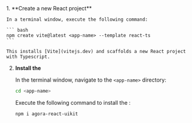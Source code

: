 <PlatformWrapper platform="web">
1.  **Create a new React project**

    In a terminal window, execute the following command:

    ``` bash
    npm create vite@latest <app-name> --template react-ts
    ```

    This installs [Vite](vitejs.dev) and scaffolds a new React project with Typescript.

2.  **Install the <Vg k="UIK" />**

    In the terminal window, navigate to the `<app-name>` directory:

    ```bash
    cd <app-name>
    ```

    Execute the following command to install the <Vg k="UIK" />:

    ```bash
    npm i agora-react-uikit
    ```

</PlatformWrapper>
